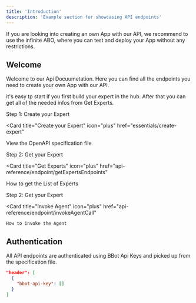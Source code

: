 ```yaml
---
title: 'Introduction'
description: 'Example section for showcasing API endpoints'
---
```


<Note>
  If you are looking into creating an own App with our API, we recommend to use the infinite ABO, where you can test and deploy your App without any restrictions.
</Note>

## Welcome

Welcome to our Api Docuumetation. Here you can find all the endpoints you need to create your own App with our API.

it's easy tp start if you first build your expert in the hub.
After that you can get all of the needed infos from Get Experts.

Step 1: Create your Expert

<Card
  title="Create your Expert"
  icon="plus"
  href="essentials/create-expert"
>
  View the OpenAPI specification file
</Card>

Step 2: Get your Expert

<Card
  title="Get Experts"
  icon="plus"
  href="api-reference/endpoint/getExpertsEndpoints"
>
  How to get the List of Experts
</Card>

Step 2: Get your Expert

<Card
  title="Invoke  Agent"
  icon="plus"
  href="api-reference/endpoint/invokeAgentCall"
>
    How to invoke the Agent
</Card>

## Authentication

All API endpoints are authenticated using BBot Api Keys and picked up from the specification file.

```json
"header": [
  {
    "bbot-api-key": []
  }
]
```

